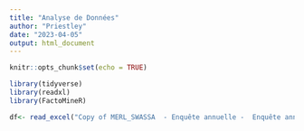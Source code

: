 ```yaml
---
title: "Analyse de Données"
author: "Priestley"
date: "2023-04-05"
output: html_document
---
```


```r
knitr::opts_chunk$set(echo = TRUE)
```

```r
library(tidyverse)
library(readxl)
library(FactoMineR)
```
```r
df<- read_excel("Copy of MERL_SWASSA  - Enquête annuelle -  Enquête annuelle_Kavumu_Katana (created 2023-03-29) 2023-03-29 (1).xlsx",sheet = "annuelle")
```

